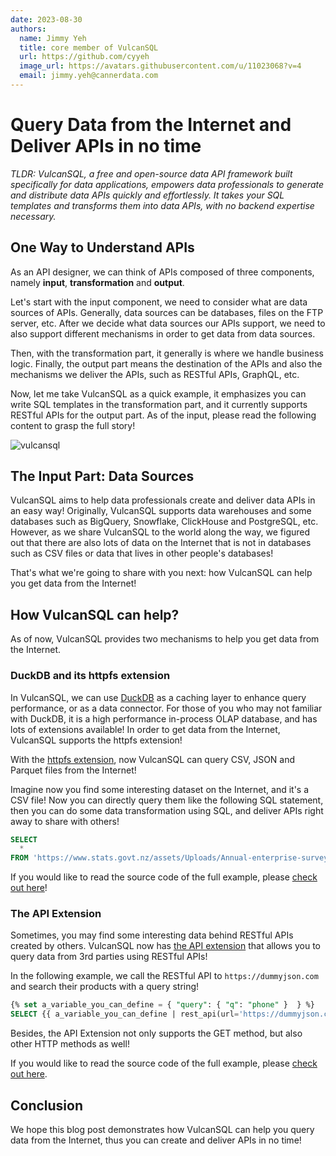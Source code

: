 ```yaml
---
date: 2023-08-30
authors:
  name: Jimmy Yeh
  title: core member of VulcanSQL
  url: https://github.com/cyyeh
  image_url: https://avatars.githubusercontent.com/u/11023068?v=4
  email: jimmy.yeh@cannerdata.com
---
```


# Query Data from the Internet and Deliver APIs in no time

*TLDR: VulcanSQL, a free and open-source data API framework built specifically for data applications, 
empowers data professionals to generate and distribute data APIs quickly and effortlessly. 
It takes your SQL templates and transforms them into data APIs, with no backend expertise necessary.*

## One Way to Understand APIs

As an API designer, we can think of APIs composed of three components, namely **input**, **transformation** and **output**.

Let's start with the input component, we need to consider what are data sources of APIs. Generally, data sources 
can be databases, files on the FTP server, etc. After we decide what data sources our APIs support, we need to
also support different mechanisms in order to get data from data sources.

Then, with the transformation part, it generally is where we handle business logic. Finally, the output part means the destination
of the APIs and also the mechanisms we deliver the APIs, such as RESTful APIs, GraphQL, etc.

Now, let me take VulcanSQL as a quick example, it emphasizes you can write SQL templates in the transformation part, 
and it currently supports RESTful APIs for the output part. As of the input, please read the following content to grasp the full story! 

![vulcansql](./static/query-data-from-the-internet-and-deliver-apis-in-no-time/vulcansql.png)

<!--truncate-->

## The Input Part: Data Sources

VulcanSQL aims to help data professionals create and deliver data APIs in an easy way! 
Originally, VulcanSQL supports data warehouses and some databases such as BigQuery, 
Snowflake, ClickHouse and PostgreSQL, etc. However, as we share VulcanSQL to the world 
along the way, we figured out that there are also lots of data on the Internet that is not in databases 
such as CSV files or data that lives in other people's databases!

That's what we're going to share with you next: how VulcanSQL can help you get data from the Internet! 

## How VulcanSQL can help?

As of now, VulcanSQL provides two mechanisms to help you get data from the Internet.

### DuckDB and its httpfs extension

In VulcanSQL, we can use [DuckDB](../docs/connectors/duckdb) as a caching layer to enhance query performance, or as a data connector. 
For those of you who may not familiar with DuckDB, it is a high performance in-process OLAP database, 
and has lots of extensions available! In order to get data from the Internet, VulcanSQL supports the httpfs extension!

With the [httpfs extension](https://duckdb.org/docs/extensions/httpfs.html), now VulcanSQL can query CSV, JSON and Parquet files from the Internet!

Imagine now you find some interesting dataset on the Internet, and it's a CSV file! Now you can directly query them
like the following SQL statement, then you can do some data transformation using SQL, and deliver APIs right away to share with others!

```sql
SELECT 
  *
FROM 'https://www.stats.govt.nz/assets/Uploads/Annual-enterprise-survey/Annual-enterprise-survey-2021-financial-year-provisional/Download-data/annual-enterprise-survey-2021-financial-year-provisional-csv.csv'
```

If you would like to read the source code of the full example, please [check out here](https://github.com/Canner/vulcan-sql-examples/tree/main/read-data-from-internet)!

### The API Extension

Sometimes, you may find some interesting data behind RESTful APIs created by others. VulcanSQL now has [the API extension](../docs/extensions/api) that
allows you to query data from 3rd parties using RESTful APIs!

In the following example, we call the RESTful API to `https://dummyjson.com` and search their products with a query string!

```sql
{% set a_variable_you_can_define = { "query": { "q": "phone" }  } %}
SELECT {{ a_variable_you_can_define | rest_api(url='https://dummyjson.com/products/search') }}
```

Besides, the API Extension not only supports the GET method, but also other HTTP methods as well!

If you would like to read the source code of the full example, please [check out here](https://github.com/Canner/vulcan-sql-examples/tree/main/restapi-caller).

## Conclusion

We hope this blog post demonstrates how VulcanSQL can help you query data from the Internet, thus you can create and deliver APIs in no time!